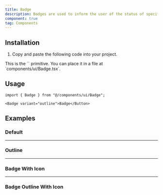 ```yaml
---
title: Badge
description: Badges are used to inform the user of the status of specific data.
component: true
tag: Components
---
```


<ComponentExample src="src/components/examples/BadgeDemo.tsx">
    <BadgeDemo />
</ComponentExample>

## Installation

1. Copy and paste the following code into your project.

<ComponentSource src="src/components/ui/Badge.tsx" />

<Alert variant="outline">
    This is the `<Badge />` primitive. You can place it in a file at
    `components/ui/Badge.tsx`.
</Alert>

## Usage

```tsx
import { Badge } from "@/components/ui/Badge";
```

```tsx
<Badge variant="outline">Badge</Button>
```

## Examples

### Default

<ComponentExample src="src/components/examples/BadgeDemo.tsx">
    <BadgeDemo />
</ComponentExample>

---

### Outline

<ComponentExample src="src/components/examples/BadgeOutlineDemo.tsx">
    <BadgeOutlineDemo />
</ComponentExample>

---

### Badge With Icon

<ComponentExample src="src/components/examples/BadgeIconDemo.tsx">
    <BadgeIconDemo />
</ComponentExample>

---

### Badge Outline With Icon

<ComponentExample src="src/components/examples/BadgeOutlineIconDemo.tsx">
    <BadgeOutlineIconDemo />
</ComponentExample>
